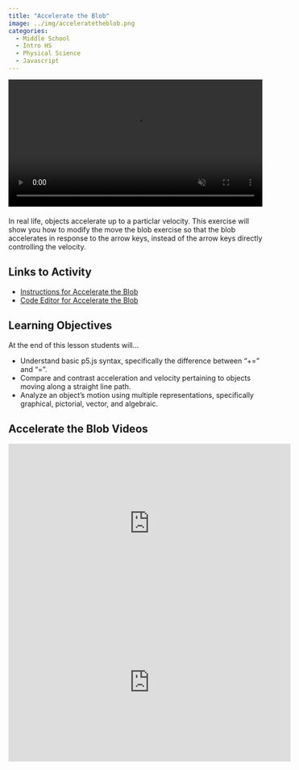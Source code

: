 ```yaml
---
title: "Accelerate the Blob"
image: ../img/acceleratetheblob.png
categories:
  - Middle School
  - Intro HS
  - Physical Science
  - Javascript
---
```



<div style="margin-bottom: 20px;">
<video width="720" height="405" controls autoplay muted loop style="max-width: 100%; height: auto;">
  <source src="../vid/acceleratetheblob.mp4" type="video/mp4">
  Your browser does not support the video tag.
</video>
</div>

In real life, objects accelerate up to a particlar velocity. This exercise will show you how to modify the move the blob exercise so that the blob accelerates in response to the arrow keys, instead of the arrow keys directly controlling the velocity.

## Links to Activity
* [Instructions for Accelerate the Blob](https://www.asc.ohio-state.edu/orban.14/stemcoding/milestones/acceleratetheblob/acceleratetheblob.html)
* [Code Editor for Accelerate the Blob](https://editor.p5js.org/ChrisOrban/sketches/KYCS2HDeH)

## Learning Objectives
At the end of this lesson students will...

* Understand basic p5.js syntax, specifically the difference between “+=” and “=”.
* Compare and contrast acceleration and velocity pertaining to objects moving along a straight line path.
* Analyze an object's motion using multiple representations, specifically graphical, pictorial, vector, and algebraic.


## Accelerate the Blob Videos

<iframe width="560" height="315" src="https://www.youtube.com/embed/RWnXEGgey2s?si=H0GEhTmHDNawQgYm" title="YouTube video player" frameborder="0" allow="accelerometer; autoplay; clipboard-write; encrypted-media; gyroscope; picture-in-picture; web-share" referrerpolicy="strict-origin-when-cross-origin" allowfullscreen></iframe>

<iframe width="560" height="315" src="https://www.youtube.com/embed/hKNtf1wQdd8?si=J-dSApBKCEFXftoY" title="YouTube video player" frameborder="0" allow="accelerometer; autoplay; clipboard-write; encrypted-media; gyroscope; picture-in-picture; web-share" referrerpolicy="strict-origin-when-cross-origin" allowfullscreen></iframe>